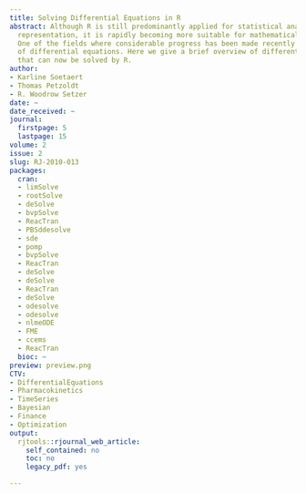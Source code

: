 ```yaml
---
title: Solving Differential Equations in R
abstract: Although R is still predominantly applied for statistical analysis and graphical
  representation, it is rapidly becoming more suitable for mathematical computing.
  One of the fields where considerable progress has been made recently is the solution
  of differential equations. Here we give a brief overview of differential equations
  that can now be solved by R.
author:
- Karline Soetaert
- Thomas Petzoldt
- R. Woodrow Setzer
date: ~
date_received: ~
journal:
  firstpage: 5
  lastpage: 15
volume: 2
issue: 2
slug: RJ-2010-013
packages:
  cran:
  - limSolve
  - rootSolve
  - deSolve
  - bvpSolve
  - ReacTran
  - PBSddesolve
  - sde
  - pomp
  - bvpSolve
  - ReacTran
  - deSolve
  - deSolve
  - ReacTran
  - deSolve
  - odesolve
  - odesolve
  - nlmeODE
  - FME
  - ccems
  - ReacTran
  bioc: ~
preview: preview.png
CTV:
- DifferentialEquations
- Pharmacokinetics
- TimeSeries
- Bayesian
- Finance
- Optimization
output:
  rjtools::rjournal_web_article:
    self_contained: no
    toc: no
    legacy_pdf: yes

---
```

